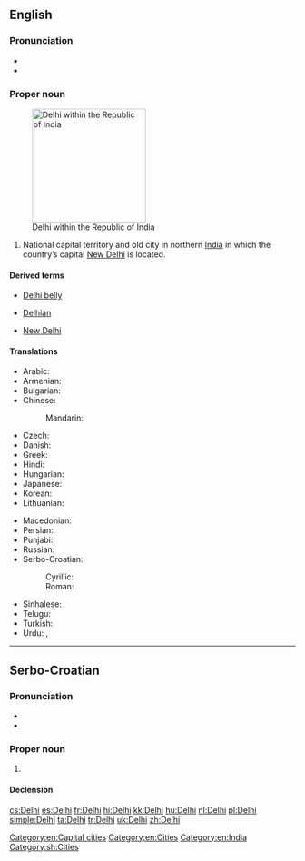 ==English==
{{wikipedia}}

===Pronunciation===
* {{IPA|/ˈdɛli/}}
* {{rhymes|ɛli}}

===Proper noun===
{{en-proper noun}}
[[Image:National Capital Territory of Delhi in India (special marker) (disputed hatched).svg|thumb|right|200px|Delhi within the Republic of India]]

# National capital territory and old city in northern [[India]] in which the country’s capital [[New Delhi]] is located.

====Derived terms====
{{rel-top3|Terms derived from ''Delhi''}}
* [[Delhi belly]]
{{rel-mid3}}
* [[Delhian]]
{{rel-mid3}}
* [[New Delhi]]
{{rel-bottom}}

====Translations====
{{trans-top|National capital territory and old city in northern India}}
* Arabic: {{t-|ar|دلهي|f|tr=dilhii}}
* Armenian: {{t-|hy|Դելի|tr=Deli}}
* Bulgarian: {{t-|bg|Делхи|tr=Délχi}}
* Chinese:
*: Mandarin: {{t|cmn|德里|tr=Délǐ|sc=Hani}}
* Czech: {{t+|cs|Dillí|n}}
* Danish: {{t|da|Delhi}}
* Greek: {{t-|el|Δελχί|n|tr=Delhí}}
* Hindi: {{t+|hi|दिल्ली|f|tr=dillī|xs=Hindi}}
* Hungarian: {{t+|hu|Delhi}}
* Japanese: {{t-|ja|デリー|tr=Derī}}
* Korean: {{t-|ko|델리|tr=Delli|sc=Kore}}
* Lithuanian: {{t-|lt|Delis|m}}
{{trans-mid}}
* Macedonian: {{t-|mk|Делхи|n|tr=Délhi}}
* Persian: {{t-|fa|دهلی|tr=Dehli|sc=fa-Arab}}
* Punjabi: {{t-|pa|ਦਿੱਲੀ|tr=Dillī}}
* Russian: {{t-|ru|Дели|m|tr=Déli}} {{indeclinable}}
* Serbo-Croatian:
*: Cyrillic: {{t-|sh|Делхи|m}}
*: Roman: {{t-|sh|Delhi|m}}
* Sinhalese: {{t-|si|දිල්ලිය|tr=dilliya|sc=Sinh}}
* Telugu: {{t+|te|ఢిల్లీ}}
* Turkish: {{t+|tr|Delhi}}
* Urdu: {{t-|ur|دلّی|f|tr=dillī|xs=Urdu}}, {{t-|ur|دہلی|f|tr=dehlī|sc=ur-Arab}}
{{trans-bottom}}

[[Category:en:Capital cities]]
[[Category:en:Cities]]
[[Category:en:India]]

----

==Serbo-Croatian==

===Pronunciation===
* {{IPA|/dêlxi/|lang=sh}}
* {{hyphenation|Del|hi}}

===Proper noun===
{{sh-proper noun|g=m|head=Dȅlhi|r|Делхи|Де̏лхи}}

# {{l|en|Delhi}}

====Declension====
{{sh-decl-noun-unc
|Delhi
|Delhija
|Delhiju
|Delhi
|Delhi
|Delhiju
|Delhijem
}}

[[Category:sh:Cities]]

[[cs:Delhi]]
[[es:Delhi]]
[[fr:Delhi]]
[[hi:Delhi]]
[[kk:Delhi]]
[[hu:Delhi]]
[[nl:Delhi]]
[[pl:Delhi]]
[[simple:Delhi]]
[[ta:Delhi]]
[[tr:Delhi]]
[[uk:Delhi]]
[[zh:Delhi]]